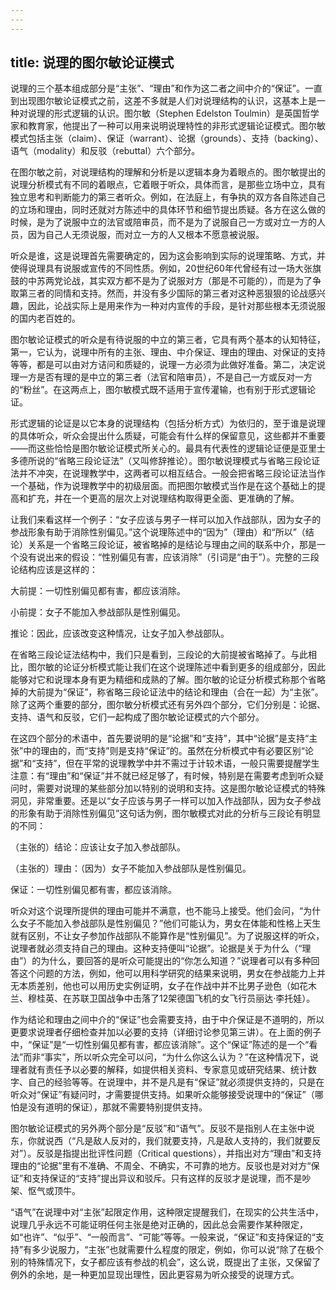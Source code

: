 ```yaml
---
---
---
```

title: 说理的图尔敏论证模式
---





说理的三个基本组成部分是“主张”、“理由”和作为这二者之间中介的“保证”。一直到出现图尔敏论证模式之前，这差不多就是人们对说理结构的认识，这基本上是一种对说理的形式逻辑的认识。图尔敏（Stephen Edelston Toulmin）是英国哲学家和教育家，他提出了一种可以用来说明说理特性的非形式逻辑论证模式。图尔敏模式包括主张（claim）、保证（warrant）、论据（grounds）、支持（backing）、语气（modality）和反驳（rebuttal）六个部分。

在图尔敏之前，对说理结构的理解和分析是以逻辑本身为着眼点的。图尔敏提出的说理分析模式有不同的着眼点，它着眼于听众，具体而言，是那些立场中立，具有独立思考和判断能力的第三者听众。例如，在法庭上，有争执的双方各自陈述自己的立场和理由，同时还就对方陈述中的具体环节和细节提出质疑。各方在这么做的时候，是为了说服中立的法官或陪审员，而不是为了说服自己一方或对立一方的人员，因为自己人无须说服，而对立一方的人又根本不愿意被说服。

听众是谁，这是说理首先需要确定的，因为这会影响到实际的说理策略、方式，并使得说理具有说服或宣传的不同性质。例如，20世纪60年代曾经有过一场大张旗鼓的中苏两党论战，其实双方都不是为了说服对方（那是不可能的），而是为了争取第三者的同情和支持。然而，并没有多少国际的第三者对这种恶狠狠的论战感兴趣，因此，论战实际上是用来作为一种对内宣传的手段，是针对那些根本无须说服的国内老百姓的。

图尔敏论证模式的听众是有待说服的中立的第三者，它具有两个基本的认知特征，第一，它认为，说理中所有的主张、理由、中介保证、理由的理由、对保证的支持等等，都是可以由对方诘问和质疑的，说理一方必须为此做好准备。第二，决定说理一方是否有理的是中立的第三者（法官和陪审员），不是自己一方或反对一方的“粉丝”。在这两点上，图尔敏模式既不适用于宣传灌输，也有别于形式逻辑论证。

形式逻辑的论证是以它本身的说理结构（包括分析方式）为依归的，至于谁是说理的具体听众，听众会提出什么质疑，可能会有什么样的保留意见，这些都并不重要——而这些恰恰是图尔敏论证模式所关心的。最具有代表性的逻辑论证便是亚里士多德所说的“省略三段论证法”（又叫修辞推论）。图尔敏说理模式与省略三段论证法并不冲突，在说理教学中，这两者可以相互结合。一般会把省略三段论证法当作一个基础，作为说理教学中的初级层面。而把图尔敏模式当作是在这个基础上的提高和扩充，并在一个更高的层次上对说理结构取得更全面、更准确的了解。

让我们来看这样一个例子：“女子应该与男子一样可以加入作战部队，因为女子的参战形象有助于消除性别偏见。”这个说理陈述中的“因为”（理由）和“所以”（结论）关系是一个省略三段论证，被省略掉的是结论与理由之间的联系中介，那是一个没有说出来的假设：“性别偏见有害，应该消除”（引词是“由于”）。完整的三段论结构应该是这样的：

大前提：一切性别偏见都有害，都应该消除。

小前提：女子不能加入参战部队是性别偏见。

推论：因此，应该改变这种情况，让女子加入参战部队。

在省略三段论证法结构中，我们只是看到，三段论的大前提被省略掉了。与此相比，图尔敏的论证分析模式能让我们在这个说理陈述中看到更多的组成部分，因此能够对它和说理本身有更为精细和成熟的了解。图尔敏的论证分析模式称那个省略掉的大前提为“保证”，称省略三段论证法中的结论和理由（合在一起）为“主张”。除了这两个重要的部分，图尔敏分析模式还有另外四个部分，它们分别是：论据、支持、语气和反驳，它们一起构成了图尔敏论证模式的六个部分。

在这四个部分的术语中，首先要说明的是“论据”和“支持”，其中“论据”是支持“主张”中的理由的，而“支持”则是支持“保证”的。虽然在分析模式中有必要区别“论据”和“支持”，但在平常的说理教学中并不需过于计较术语，一般只需要提醒学生注意：有“理由”和“保证”并不就已经足够了，有时候，特别是在需要考虑到听众疑问时，需要对说理的某些部分加以特别的说明和支持。这是图尔敏论证模式的特殊洞见，非常重要。还是以“女子应该与男子一样可以加入作战部队，因为女子参战的形象有助于消除性别偏见”这句话为例，图尔敏模式对此的分析与三段论有明显的不同：

（主张的）结论：应该让女子加入参战部队。

（主张的）理由：（因为）女子不能加入参战部队是性别偏见。

保证：一切性别偏见都有害，都应该消除。

听众对这个说理所提供的理由可能并不满意，也不能马上接受。他们会问，“为什么女子不能加入参战部队是性别偏见？”他们可能认为，男女在体能和性格上天生就有区别，不让女子参加作战部队不能算作是“性别偏见”。为了说服这样的听众，说理者就必须支持自己的理由。这种支持便叫“论据”。论据是关于为什么（“理由”）的为什么，要回答的是听众可能提出的“你怎么知道？”说理者可以有多种回答这个问题的方法，例如，他可以用科学研究的结果来说明，男女在参战能力上并无本质差别，他也可以用历史实例证明，女子在作战中并不比男子逊色（如花木兰、穆桂英、在苏联卫国战争中击落了12架德国飞机的女飞行员丽达·李托娃）。

作为结论和理由之间中介的“保证”也会需要支持，由于中介保证是不道明的，所以更要求说理者仔细检查并加以必要的支持（详细讨论参见第三讲）。在上面的例子中，“保证”是“一切性别偏见都有害，都应该消除”。这个“保证”陈述的是一个“看法”而非“事实”，所以听众完全可以问，“为什么你这么认为？”在这种情况下，说理者就有责任予以必要的解释，如提供相关资料、专家意见或研究结果、统计数字、自己的经验等等。在说理中，并不是凡是有“保证”就必须提供支持的，只是在听众对“保证”有疑问时，才需要提供支持。如果听众能够接受说理中的“保证”（哪怕是没有道明的保证），那就不需要特别提供支持。

图尔敏论证模式的另外两个部分是“反驳”和“语气”。反驳不是指别人在主张中说东，你就说西（“凡是敌人反对的，我们就要支持，凡是敌人支持的，我们就要反对”）。反驳是指提出批评性问题（Critical questions），并指出对方“理由”和支持理由的“论据”里有不准确、不周全、不确实，不可靠的地方。反驳也是对对方“保证”和支持保证的“支持”提出异议和驳斥。只有这样的反驳才是说理，而不是吵架、怄气或顶牛。

“语气”在说理中对“主张”起限定作用，这种限定提醒我们，在现实的公共生活中，说理几乎永远不可能证明任何主张是绝对正确的，因此总会需要作某种限定，如“也许”、“似乎”、“一般而言”、“可能”等等。一般来说，“保证”和支持保证的“支持”有多少说服力，“主张”也就需要什么程度的限定，例如，你可以说“除了在极个别的特殊情况下，女子都应该有参战的机会”，这么说，既提出了主张，又保留了例外的余地，是一种更加显现出理性，因此更容易为听众接受的说理方式。